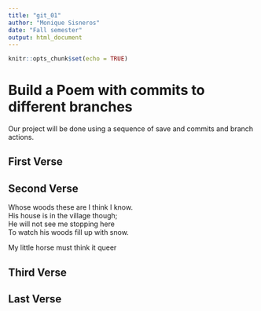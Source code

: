 ```yaml
---
title: "git_01"
author: "Monique Sisneros"
date: "Fall semester"
output: html_document
---
```


```r
knitr::opts_chunk$set(echo = TRUE)
```
# Build a Poem with commits to different branches
Our project will be done using a sequence of save and commits and branch actions.
<!-- Do not modify or change any text in "!--" bracketed areas such as this --- these are instructions to
you, if you change any of this the git program will notice it and compromise your git merging strategy !-->

## First Verse 
<!--Put the first five lines of a poem by Lewis Carrol in this section!-->

## Second Verse
<!--Put the first five lines of a poem by Robert Frost here!-->

Whose woods these are I think I know.   
His house is in the village though;   
He will not see me stopping here   
To watch his woods fill up with snow.   

My little horse must think it queer  


## Third Verse
<!--Put the first two verses of The Walrus and the Carpenter here!-->

## Last Verse
<!--Put a short poem of your choice 8-20 lines,here!-->
